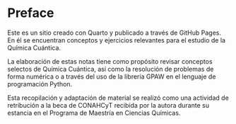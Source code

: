 # Preface {.unnumbered}

Este es un sitio creado con Quarto y publicado a través de GitHub Pages. En él se encuentran conceptos y ejercicios relevantes para el estudio de la Química Cuántica.

La elaboración de estas notas tiene como propósito revisar conceptos selectos de Química Cuántica, así como la resolución de problemas de forma numérica o a través del uso de la librería GPAW en el lenguaje de programación Python.

Esta recopilación y adaptación de material se realizó como una actividad de retribución a la beca de CONAHCyT recibida por la autora durante su estancia en el Programa de Maestría en Ciencias Químicas. 